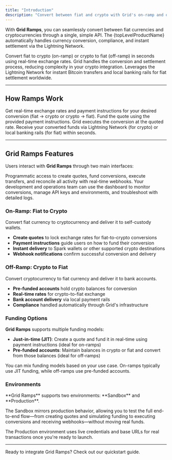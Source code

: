 ```yaml
---
title: "Introduction"
description: "Convert between fiat and crypto with Grid's on-ramp and off-ramp infrastructure"
---
```



With **Grid Ramps**, you can seamlessly convert between fiat currencies and cryptocurrencies through a single, simple API. The {topLevelProductName} automatically handles currency conversion, compliance, and instant settlement via the Lightning Network.

<CardGroup cols={3}>
  <Card title="Instant Conversion" icon="bolt">
    Convert fiat to crypto (on-ramp) or crypto to fiat (off-ramp) in seconds
    using real-time exchange rates.
  </Card>
  <Card title="Simplified Infrastructure" icon="shield-check">
    Grid handles the conversion and settlement process, reducing complexity in
    your crypto integration.
  </Card>
  <Card title="Global Settlement" icon="globe">
    Leverages the Lightning Network for instant Bitcoin transfers and local
    banking rails for fiat settlement worldwide.
  </Card>
</CardGroup>

---

## How Ramps Work

<Steps>
  <Step title="Quote Creation">
    Get real-time exchange rates and payment instructions for your desired
    conversion (fiat → crypto or crypto → fiat).
  </Step>
  <Step title="Funding & Conversion">
    Fund the quote using the provided payment instructions. Grid executes the
    conversion at the quoted rate.
  </Step>
  <Step title="Settlement">
    Receive your converted funds via Lightning Network (for crypto) or local
    banking rails (for fiat) within seconds.
  </Step>
</Steps>

---

## Grid Ramps Features

Users interact with **Grid Ramps** through two main interfaces:

<Tabs>
  <Tab title="API">
    Programmatic access to create quotes, fund conversions, execute transfers,
    and reconcile all activity with real-time webhooks.
  </Tab>
  <Tab title="Dashboard">
    Your development and operations team can use the dashboard to monitor
    conversions, manage API keys and environments, and troubleshoot with
    detailed logs.
  </Tab>
</Tabs>

### On-Ramp: Fiat to Crypto

Convert fiat currency to cryptocurrency and deliver it to self-custody wallets.

- **Create quotes** to lock exchange rates for fiat-to-crypto conversions
- **Payment instructions** guide users on how to fund their conversion
- **Instant delivery** to Spark wallets or other supported crypto destinations
- **Webhook notifications** confirm successful conversion and delivery

### Off-Ramp: Crypto to Fiat

Convert cryptocurrency to fiat currency and deliver it to bank accounts.

- **Pre-funded accounts** hold crypto balances for conversion
- **Real-time rates** for crypto-to-fiat exchange
- **Bank account delivery** via local payment rails
- **Compliance** handled automatically through Grid's infrastructure

### Funding Options

**Grid Ramps** supports multiple funding models:

- **Just-in-time (JIT)**: Create a quote and fund it in real-time using payment instructions (ideal for on-ramps)
- **Pre-funded accounts**: Maintain balances in crypto or fiat and convert from those balances (ideal for off-ramps)

<Tip>
  You can mix funding models based on your use case. On-ramps typically use JIT
  funding, while off-ramps use pre-funded accounts.
</Tip>

### Environments

<Note>
**Grid Ramps** supports two environments: **Sandbox** and **Production**.

The Sandbox mirrors production behavior, allowing you to test the full end-to-end flow—from creating quotes and simulating funding to executing conversions and receiving webhooks—without moving real funds.

The Production environment uses live credentials and base URLs for real transactions once you're ready to launch.

</Note>

---

<Card title="Get Started" icon="play" href="/ramps/quickstart">
  Ready to integrate Grid Ramps? Check out our quickstart guide.
</Card>
